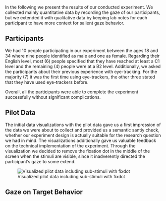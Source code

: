 In the following we present the results of our conducted experiment. We collected mainly quantitative data by recording the gaze of our participants, but we extended it with qualitative data by keeping lab notes for each participant to have more context for salient gaze behavior.


## Participants

We had 10 people participating in our experiment between the ages 18 and 34 where nine people identified as male and one as female. Regarding their English level, most (6) people specified that they have reached at least a C1 level and the remaining (4) people were at a B2 level. Additionally, we asked the participants about their previous experience with eye-tracking. For the majority (7) it was the first time using eye-trackers, the other three stated that they have used eye-trackers before.

Overall, all the participants were able to complete the experiment successfully without significant complications.

## Pilot Data

The initial data visualizations with the pilot data gave us a first impression of the data we were about to collect and provided us a semantic santiy check, whether our experiment design is actually suitable for the research question we had in mind. The visualizations additionally gave us valuable feedback on the technical implementation of the experiment. Through the visualization we decided to remove the fixation dot in the middle of the screen when the stimuli are visible, since it inadverently directed the participant's gaze to some extend. 

![Visualized pilot data including sub-stimuli with fixdot](Images/Fig9_8_7.png){#fig-pilot fig-align="center"} 

## Gaze on Target Behavior
